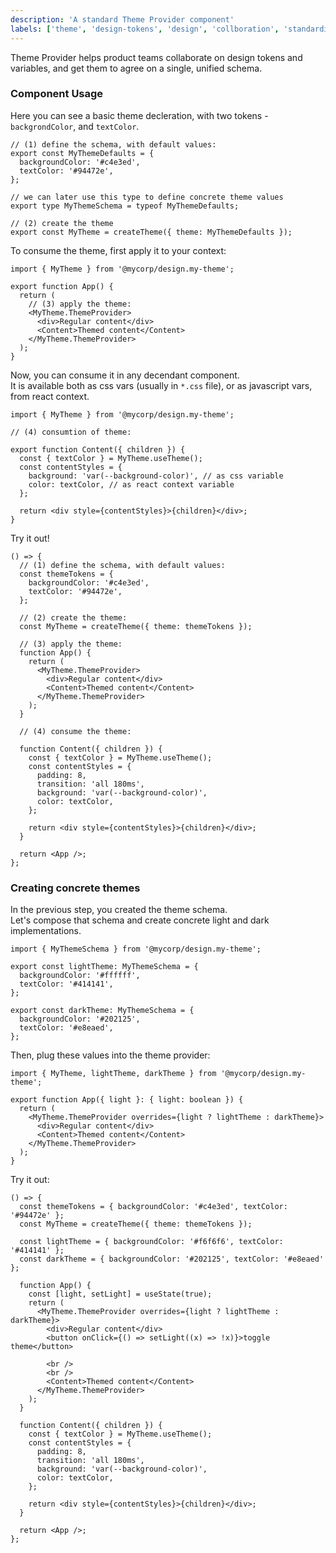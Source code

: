 ```yaml
---
description: 'A standard Theme Provider component'
labels: ['theme', 'design-tokens', 'design', 'collboration', 'standardization']
---
```



Theme Provider helps product teams collaborate on design tokens and variables, and get them to agree on a single, unified schema.

### Component Usage

Here you can see a basic theme decleration, with two tokens - `backgrondColor`, and `textColor`.

```tsx
// (1) define the schema, with default values:
export const MyThemeDefaults = {
  backgroundColor: '#c4e3ed',
  textColor: '#94472e',
};

// we can later use this type to define concrete theme values
export type MyThemeSchema = typeof MyThemeDefaults;

// (2) create the theme
export const MyTheme = createTheme({ theme: MyThemeDefaults });
```

To consume the theme, first apply it to your context:

```tsx
import { MyTheme } from '@mycorp/design.my-theme';

export function App() {
  return (
    // (3) apply the theme:
    <MyTheme.ThemeProvider>
      <div>Regular content</div>
      <Content>Themed content</Content>
    </MyTheme.ThemeProvider>
  );
}
```

Now, you can consume it in any decendant component.  
It is available both as css vars (usually in `*.css` file), or as javascript vars, from react context.

```tsx
import { MyTheme } from '@mycorp/design.my-theme';

// (4) consumtion of theme:

export function Content({ children }) {
  const { textColor } = MyTheme.useTheme();
  const contentStyles = {
    background: 'var(--background-color)', // as css variable
    color: textColor, // as react context variable
  };

  return <div style={contentStyles}>{children}</div>;
}
```

Try it out!

```tsx live
() => {
  // (1) define the schema, with default values:
  const themeTokens = {
    backgroundColor: '#c4e3ed',
    textColor: '#94472e',
  };

  // (2) create the theme:
  const MyTheme = createTheme({ theme: themeTokens });

  // (3) apply the theme:
  function App() {
    return (
      <MyTheme.ThemeProvider>
        <div>Regular content</div>
        <Content>Themed content</Content>
      </MyTheme.ThemeProvider>
    );
  }

  // (4) consume the theme:

  function Content({ children }) {
    const { textColor } = MyTheme.useTheme();
    const contentStyles = {
      padding: 8,
      transition: 'all 180ms',
      background: 'var(--background-color)',
      color: textColor,
    };

    return <div style={contentStyles}>{children}</div>;
  }

  return <App />;
};
```

### Creating concrete themes

In the previous step, you created the theme schema.  
Let's compose that schema and create concrete light and dark implementations.

```tsx
import { MyThemeSchema } from '@mycorp/design.my-theme';

export const lightTheme: MyThemeSchema = {
  backgroundColor: '#ffffff',
  textColor: '#414141',
};

export const darkTheme: MyThemeSchema = {
  backgroundColor: '#202125',
  textColor: '#e8eaed',
};
```

Then, plug these values into the theme provider:

```tsx
import { MyTheme, lightTheme, darkTheme } from '@mycorp/design.my-theme';

export function App({ light }: { light: boolean }) {
  return (
    <MyTheme.ThemeProvider overrides={light ? lightTheme : darkTheme}>
      <div>Regular content</div>
      <Content>Themed content</Content>
    </MyTheme.ThemeProvider>
  );
}
```

Try it out:

```tsx live
() => {
  const themeTokens = { backgroundColor: '#c4e3ed', textColor: '#94472e' };
  const MyTheme = createTheme({ theme: themeTokens });

  const lightTheme = { backgroundColor: '#f6f6f6', textColor: '#414141' };
  const darkTheme = { backgroundColor: '#202125', textColor: '#e8eaed' };

  function App() {
    const [light, setLight] = useState(true);
    return (
      <MyTheme.ThemeProvider overrides={light ? lightTheme : darkTheme}>
        <div>Regular content</div>
        <button onClick={() => setLight((x) => !x)}>toggle theme</button>

        <br />
        <br />
        <Content>Themed content</Content>
      </MyTheme.ThemeProvider>
    );
  }

  function Content({ children }) {
    const { textColor } = MyTheme.useTheme();
    const contentStyles = {
      padding: 8,
      transition: 'all 180ms',
      background: 'var(--background-color)',
      color: textColor,
    };

    return <div style={contentStyles}>{children}</div>;
  }

  return <App />;
};
```
